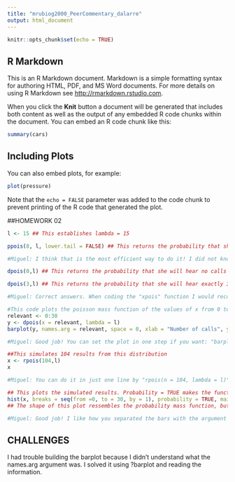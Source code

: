 ```yaml
---
title: "mrubiog2000_PeerCommentary_dalarre"
output: html_document
---
```


```r
knitr::opts_chunk$set(echo = TRUE)
```

## R Markdown

This is an R Markdown document. Markdown is a simple formatting syntax for authoring HTML, PDF, and MS Word documents. For more details on using R Markdown see <http://rmarkdown.rstudio.com>.

When you click the **Knit** button a document will be generated that includes both content as well as the output of any embedded R code chunks within the document. You can embed an R code chunk like this:

```r
summary(cars)
```

## Including Plots

You can also embed plots, for example:

```r
plot(pressure)
```

Note that the `echo = FALSE` parameter was added to the code chunk to prevent printing of the R code that generated the plot.

##HOMEWORK 02

```r

l <- 15 ## This establishes lambda = 15

ppois(8, l, lower.tail = FALSE) ## This returns the probability that she will hear more than 8 calls during any given session. The lower.tail = FALSE argument makes the function give you the probability of x being greater than 8 instead of lower than 8 which is the default for ppois.

```

```r
#Miguel: I think that is the most efficient way to do it! I did not know that option exist; thanks to it now I have realized that my answer is not complete.

```

```r

dpois(0,l) ## This returns the probability that she will hear no calls in a session

dpois(3,l) ## This returns the probability that she will hear exactly 3 calls in a session

```

```r
#Miguel: Correct answers. When coding the "xpois" function I would recommend writing the whole argument, I mean "x = nº" and "lambda = x", at least it works better for my brain to understand what I am doing.

```

```r

#This code plots the poisson mass function of the values of x from 0 to 30
relevant <- 0:30
y <- dpois(x = relevant, lambda = l)
barplot(y, names.arg = relevant, space = 0, xlab = "Number of calls", ylab = "Pr(X = Number of calls)", main = "Probability Mass Function")

```

```r
#Miguel: Good job! You can set the plot in one step if you want: "barplot(dpois(x = relevant, lambda = l), etc" so you do not need to create the vector "y". For me, it also helps to see every part of the coding for the plot in a different line.

```

```r
##This simulates 104 results from this distribution 
x <- rpois(104,l)
x

```

```r
#Miguel: You can do it in just one line by "rpois(n = 104, lambda = l)". Maybe you did like this for the histogram of the next question.
```

```r
## This plots the simulated results. Probability = TRUE makes the function represent the probabilities instead of the frequencies.
hist(x, breaks = seq(from =0, to = 30, by = 1), probability = TRUE, main = "Plot of 104 simulated results", xlab = "Number of calls", ylab = "Pr(X = Number of calls)", xlim = c(0,30))
## The shape of this plot ressembles the probability mass function, but it doesn`t match perfectly.

#Miguel: Good job! I like how you separated the bars with the argument "by = nº". I did not used the "Probability function". I guess I will need to change that.

```

## CHALLENGES
I had trouble building the barplot because I didn't understand what the names.arg argument was. I solved it using ?barplot and reading the information.
